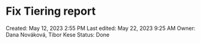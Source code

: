 # Fix Tiering report

Created: May 12, 2023 2:55 PM
Last edited: May 22, 2023 9:25 AM
Owner: Dana Nováková, Tibor Kese
Status: Done